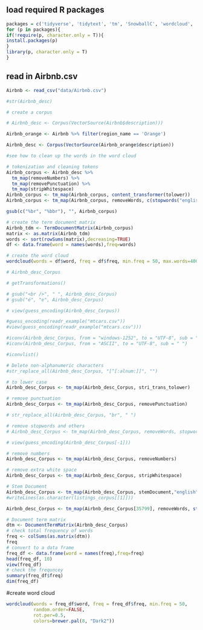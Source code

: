 ## load required R packages
```r
packages = c('tidyverse', 'tidytext', 'tm', 'SnowballC', 'wordcloud', 'wordcloud2', 'RColorBrewer', 'stringi', 'readr', 'stringr')
for (p in packages){
if(!require(p, character.only = T)){
install.packages(p)
}
library(p, character.only = T)
}
```

## read in Airbnb.csv
```r
Airbnb <- read_csv("data/Airbnb.csv")

#str(Airbnb_desc)
```

```r
# create a corpus

# Airbnb_desc <- Corpus(VectorSource(Airbnb$description)))

Airbnb_orange <- Airbnb %>% filter(region_name == 'Orange')

Airbnb_desc <- Corpus(VectorSource(Airbnb_orange$description))

#see how to clean up the words in the word cloud

# tokenization and cleaning tokens
Airbnb_corpus <- Airbnb_desc %>%
  tm_map(removeNumbers) %>%
  tm_map(removePunctuation) %>%
  tm_map(stripWhitespace)
Airbnb_corpus <- tm_map(Airbnb_corpus, content_transformer(tolower))
Airbnb_corpus <- tm_map(Airbnb_corpus, removeWords, c(stopwords("english"), "orange"))

gsub(c("%br", "%bbr"), "", Airbnb_corpus)

# create the term document matrix
Airbnb_tdm <- TermDocumentMatrix(Airbnb_corpus)
matrix <- as.matrix(Airbnb_tdm)
words <- sort(rowSums(matrix),decreasing=TRUE) 
df <- data.frame(word = names(words),freq=words)

# create the word cloud
wordcloud(words = df$word, freq = df$freq, min.freq = 50, max.words=400, random.order=FALSE, rot.per=0.35, scale=c(3.5,0.1), colors=brewer.pal(8, "Dark2"))
```

```r
# Airbnb_desc_Corpus

# getTransformations()

# gsub("<br />", " ", Airbnb_desc_Corpus)
# gsub("é", "e", Airbnb_desc_Corpus)

# view(guess_encoding(Airbnb_desc_Corpus))

#guess_encoding(readr_example("mtcars.csv"))
#view(guess_encoding(readr_example("mtcars.csv")))

#iconv(Airbnb_desc_Corpus, from = "windows-1252", to = "UTF-8", sub = " ")
#iconv(Airbnb_desc_Corpus, from = "ASCII", to = "UTF-8", sub = " ")

#iconvlist()

# Delete non-alphanumeric characters
#str_replace_all(Airbnb_desc_Corpus, "[^[:alnum:]]", "")

# to lower case
Airbnb_desc_Corpus <- tm_map(Airbnb_desc_Corpus, stri_trans_tolower)

# remove punctuation
Airbnb_desc_Corpus <- tm_map(Airbnb_desc_Corpus, removePunctuation)

# str_replace_all(Airbnb_desc_Corpus, "br", " ")

# remove stopwords and others
# Airbnb_desc_Corpus <- tm_map(Airbnb_desc_Corpus, removeWords, stopwords("en"))

# view(guess_encoding(Airbnb_desc_Corpus[-1]))

# remove numbers
Airbnb_desc_Corpus <- tm_map(Airbnb_desc_Corpus, removeNumbers)

# remove extra white space
Airbnb_desc_Corpus <- tm_map(Airbnb_desc_Corpus, stripWhitespace)

# Stem Document
Airbnb_desc_Corpus <- tm_map(Airbnb_desc_Corpus, stemDocument,"english")
#writeLines(as.character(listings_corpus[[1]]))

Airbnb_desc_Corpus <- tm_map(Airbnb_desc_Corpus[35799], removeWords, stopwords("english"))

```

```r
# Document term matrix
dtm <- DocumentTermMatrix(Airbnb_desc_Corpus)
# check total frequency of words
freq <- colSums(as.matrix(dtm))
freq
# convert to a data frame
freq_df <- data.frame(word = names(freq),freq=freq)
head(freq_df, 10)
view(freq_df)
# check the frequncey
summary(freq_df$freq)
dim(freq_df)
```

#create word cloud
```r
wordcloud(words = freq_df$word, freq = freq_df$freq, min.freq = 50,
          random.order=FALSE,
          rot.per=0.5,
          colors=brewer.pal(8, "Dark2"))
```


